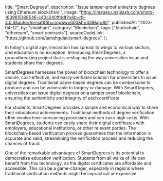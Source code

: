   title: "Smart Degrees",
  description:
    "Issue tamper-proof university degrees using Ethereum blockchain.",
  image:
    "https://images.unsplash.com/photo-1639815188546-c43c240ff4df?ixlib=rb-4.0.3&auto=format&fit=crop&w=600&h=338&q=80",
  publishedAt: "2023-04-12",
  by: "shubham",
  category: "Blockchain",
  tags: ["blockchain", "ethereum", "smart contracts"],
  sourceCodeLink: "https://github.com/iamshgulati/smart-degrees",
};

In today's digital age, innovation has spread its wings to various sectors, and education is no exception. Introducing SmartDegrees, a groundbreaking project that is reshaping the way universities issue and students share their degrees.

SmartDegrees harnesses the power of blockchain technology to offer a secure, cost-effective, and easily verifiable solution for universities to issue digital degrees. Traditional paper-based degrees can be cumbersome to produce and can be vulnerable to forgery or damage. With SmartDegrees, universities can issue digital degrees on a tamper-proof blockchain, ensuring the authenticity and integrity of each certificate.

For students, SmartDegrees provides a simple and economical way to share their educational achievements. Traditional methods of degree verification often involve time-consuming processes and can incur high costs. With SmartDegrees, students can easily share their digital certificates with employers, educational institutions, or other relevant parties. The blockchain-based verification process guarantees that the information is accurate and valid, streamlining the verification process and reducing the chances of fraud.

One of the remarkable advantages of SmartDegrees is its potential to democratize education verification. Students from all walks of life can benefit from this technology, as the digital certificates are affordable and accessible. This can be a game-changer, especially in regions where traditional verification methods might be impractical or expensive.

